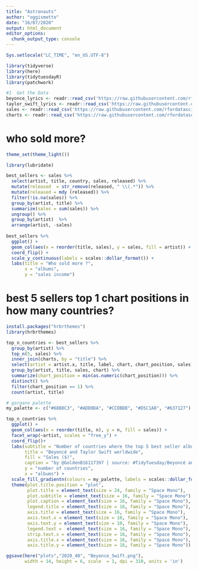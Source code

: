 ```yaml
---
title: "Astronauts"
author: "oggismetto"
date: "16/07/2020"
output: html_document
editor_options: 
  chunk_output_type: console
---
```


```r

Sys.setlocale("LC_TIME", "en_US.UTF-8")

library(tidyverse)
library(here)
library(tidytuesdayR)
library(patchwork)

#1  Get the Data
beyonce_lyrics <- readr::read_csv('https://raw.githubusercontent.com/rfordatascience/tidytuesday/master/data/2020/2020-09-29/beyonce_lyrics.csv')
taylor_swift_lyrics <- readr::read_csv('https://raw.githubusercontent.com/rfordatascience/tidytuesday/master/data/2020/2020-09-29/taylor_swift_lyrics.csv')
sales <- readr::read_csv('https://raw.githubusercontent.com/rfordatascience/tidytuesday/master/data/2020/2020-09-29/sales.csv')
charts <- readr::read_csv('https://raw.githubusercontent.com/rfordatascience/tidytuesday/master/data/2020/2020-09-29/charts.csv')

```

# who sold more?
```r

theme_set(theme_light())

library(lubridate)

best_sellers <- sales %>%
  select(artist, title, country, sales, released) %>%
  mutate(released  = str_remove(released, " \\(.*")) %>%
  mutate(released = mdy (released)) %>%
  filter(!is.na(sales)) %>%
  group_by(artist, title) %>%
  summarize(sales = sum(sales)) %>%
  ungroup() %>%
  group_by(artist)  %>%
  arrange(artist, -sales)
  
best_sellers %>%
  ggplot() +
  geom_col(aes(x = reorder(title, sales), y = sales, fill = artist)) +
  coord_flip() +
  scale_y_continuous(labels = scales::dollar_format()) +
  labs(title = "Who sold more ?",
       x = "albums", 
       y = "sales income")

```

# best 5 sellers top 1 chart positions in how many countries?
```r

install.packages("hrbrthemes")
library(hrbrthemes)

top_n_countries <- best_sellers %>%
  group_by(artist) %>%
  top_n(5, sales) %>%
  inner_join(charts, by = "title") %>%
  select(artist = artist.x, title, label, chart, chart_position, sales) %>%
  group_by(artist, title, sales, chart) %>%
  summarize(chart_position = min(as.numeric(chart_position))) %>%
  distinct() %>%
  filter(chart_position == 1) %>%
  count(artist, title)

# gargano palette
my_palette <- c("#68B8C3", "#ADD0DA", "#CCDBDB", "#D5C1A8", "#637127")

top_n_countries %>%
  ggplot() +
  geom_col(aes(x = reorder(title, n), y = n, fill = sales)) +
  facet_wrap(~artist, scales = "free_y") +
  coord_flip()+
  labs(subtitle = "Number of countries where the top 5 best seller albums were ranked first and their revenue",
       title = "Beyoncé and Taylor Swift worldwide",
       fill = "Sales ($)",
       caption = "by @GoldenB16117397 | source: #TidyTuesday/Beyoncé and Taylor Swift Lyrics",
       y = "number of countries",
       x = "albums") +
  scale_fill_gradientn(colours = my_palette, labels = scales::dollar_format()) +
  theme(plot.title.position = "plot",
        plot.title = element_text(size = 24, family = "Space Mono"),
        plot.subtitle = element_text(size = 16, family = "Space Mono"),
        plot.caption = element_text(size = 16, family = "Space Mono"),
        legend.title = element_text(size = 16, family = "Space Mono"),
        axis.title = element_text(size = 16, family = "Space Mono"),
        axis.text.x = element_text(size = 10, family = "Space Mono"),
        axis.text.y = element_text(size = 10, family = "Space Mono"),
        legend.text =  element_text(size = 16, family = "Space Mono"),
        strip.text.x = element_text(size = 16, family = "Space Mono"),
        axis.title.x = element_text(size = 16, family = "Space Mono"),
        axis.title.y = element_text(size = 16, family = "Space Mono"))

ggsave(here("plots","2020_40", "Beyonce_Swift.png"), 
       width = 14, height = 6, scale  = 1, dpi = 310, units = 'in')

```

